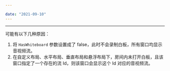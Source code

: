 ```yaml
---

date: "2021-09-10"
---
```


<Title>为什么白板的窗口位置会显示音视频流？</Title>


---

可能有以下几种原因：
1. 将 `HasWhiteboard` 参数设置成了 false，此时不会录制白板，所有窗口均显示音视频流。
2. 在自定义布局、水平布局、垂直布局和悬浮布局下，房间内未打开白板，且该窗口指定了一个存在的流 Id，则该窗口会显示这个 Id 对应的音视频流。